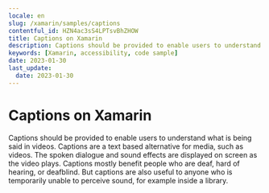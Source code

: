```yaml
---
locale: en
slug: /xamarin/samples/captions
contentful_id: HZN4ac3sS4LPTsvBhZHOW
title: Captions on Xamarin
description: Captions should be provided to enable users to understand what is being said in videos.
keywords: [Xamarin, accessibility, code sample]
date: 2023-01-30
last_update:
  date: 2023-01-30
---
```


# Captions on Xamarin

Captions should be provided to enable users to understand what is being said in videos. Captions are a text based alternative for media, such as videos. The spoken dialogue and sound effects are displayed on screen as the video plays. Captions mostly benefit people who are deaf, hard of hearing, or deafblind. But captions are also useful to anyone who is temporarily unable to perceive sound, for example inside a library.

<CodeSample id="media-captions" framework="xamarin" locale="en"/>
